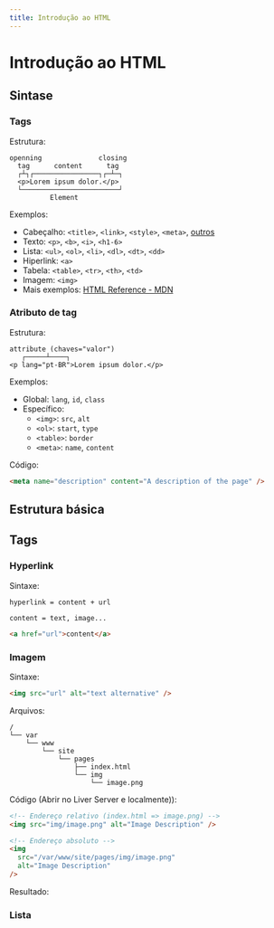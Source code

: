 ```yaml
---
title: Introdução ao HTML
---
```



# Introdução ao HTML

## Sintase

### Tags

Estrutura:

```
openning              closing
  tag      content      tag
  ┌┴┐┌────────────────┐┌─┴─┐
  <p>Lorem ipsum dolor.</p>
  └────────────────────────┘
          Element
```

Exemplos:

- Cabeçalho: `<title>`, `<link>`, `<style>`, `<meta>`, [outros](https://github.com/joshbuchea/HEAD)
- Texto: `<p>`, `<b>`, `<i>`, `<h1-6>`
- Lista: `<ul>`, `<ol>`, `<li>`, `<dl>`, `<dt>`, `<dd>`
- Hiperlink: `<a>`
- Tabela: `<table>`, `<tr>`, `<th>`, `<td>`
- Imagem: `<img>`
- Mais exemplos: [HTML Reference - MDN](https://developer.mozilla.org/en-US/docs/Web/HTML/Element)

### Atributo de tag

Estrutura:

```
attribute (chaves="valor")
   ┌─────┴────┐
<p lang="pt-BR">Lorem ipsum dolor.</p>
```

Exemplos:

- Global: `lang`, `id`, `class`
- Específico:
  - `<img>`: `src`, `alt`
  - `<ol>`: `start`, `type`
  - `<table>`: `border`
  - `<meta>`: `name`, `content`

Código:

```html
<meta name="description" content="A description of the page" />
```

## Estrutura básica

<CodeHtmlCssPreview code="/codes/html/introduction-html/basic-structure" codeCss={false} />

## Tags

### Hyperlink

Sintaxe:

```
hyperlink = content + url

content = text, image...
```

```html
<a href="url">content</a>
```

<CodeHtmlCssPreview code="/codes/html/introduction-html/hyperlink" codeCss={false} />


### Imagem

Sintaxe:

```html
<img src="url" alt="text alternative" />
```

Arquivos:

```
/
└── var
    └── www
        └── site
            └── pages
                ├── index.html
                └── img
                    └── image.png
```

Código (Abrir no Liver Server e localmente)):

```html
<!-- Endereço relativo (index.html => image.png) -->
<img src="img/image.png" alt="Image Description" />

<!-- Endereço absoluto -->
<img
  src="/var/www/site/pages/img/image.png"
  alt="Image Description"
/>
```

Resultado:

<HtmlPreview src="/codes/html/introduction-html/image/index.html" />

### Lista

<CodeHtmlCssPreview code="/codes/html/introduction-html/list" codeCss={false} />
